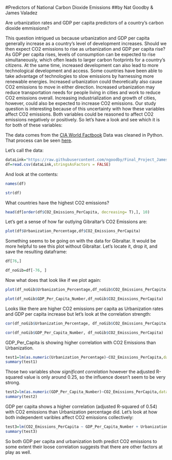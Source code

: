 #Predictors of National Carbon Dioxide Emissions
##by Nat Goodby & James Valadez

Are urbanization rates and GDP per capita predictors of a country's carbon dioxide emmissions?

This question intrigued us because urbanization and GDP per capita generally increase as a country's level of development increases. Should we then expect CO2 emissions to rise as urbanization and GDP per capita rise? As GDP per capita rises, levels of consumption can be expected to rise simultaneously, which often leads to larger carbon footprints for a country's citizens. At the same time, increased development can also lead to more technological development and access. Some countries have been able to take advantage of technologies to slow emissions by harnessing more renewable energies. Increased urbanization could theoretically also cause CO2 emissions to move in either direction. Increased urbanization may reduce transportation needs for people living in cities and work to reduce CO2 emissions overall. Increasing industrialization and growth of cities, however, could also be expected to increase CO2 emissions. Our study question is interesting because of this uncertainty with how these variables affect CO2 emissions. Both variables could be reasoned to affect CO2 emissions negatively or positively. So let's have a look and see which it is for both of these variables:    

The data comes from the [CIA World Factbook](https://www.cia.gov/library/publications/the-world-factbook/)
Data was cleaned in Python. That process can be seen [here](https://github.com/ngoodby/Final_Project_James_Nat/blob/master/Data/Data_Preprocessing.ipynb).

Let's call the data:
```r
dataLink="https://raw.githubusercontent.com/ngoodby/Final_Project_James_Nat/master/Data/Cleaned_Data.csv"
df=read.csv(dataLink,stringsAsFactors = FALSE)
```
And look at the contents:
```r
names(df)
```
```r
str(df)
```
What countries have the highest CO2 emissions? 
```r
head(df[order(df$CO2_Emissions_PerCapita, decreasing= T),], 10)
```
Let's get a sense of how far outlying Gibraltar's CO2 Emissions are:
```r
plot(df$Urbanization_Percentage,df$CO2_Emissions_PerCapita)
```
Something seems to be going on with the data for Gibraltar. It would be more helpful to see this plot without Gibraltar. Let's locate it, drop it, and save the resulting dataframe: 
```r
df[76,]
```
```r
df_noGib=df[-76, ]
```
Now what does that look like if we plot again:
```r
plot(df_noGib$Urbanization_Percentage,df_noGib$CO2_Emissions_PerCapita)
```
```r
plot(df_noGib$GDP_Per_Capita_Number,df_noGib$CO2_Emissions_PerCapita)
```
Looks like there are higher CO2 emissions per capita as Urbanization rates and GDP per capita increase but let's look at the correlation strength:
```r
cor(df_noGib$Urbanization_Percentage, df_noGib$CO2_Emissions_PerCapita)
```
```r
cor(df_noGib$GDP_Per_Capita_Number, df_noGib$CO2_Emissions_PerCapita)
```
GDP_Per_Capita is showing higher correlation with CO2 Emissions than Urbanization.
```r
test1=lm(as.numeric(Urbanization_Percentage)~CO2_Emissions_PerCapita,data=df_noGib)
summary(test1)
```
Those two variables show *significant correlation* however the adjusted R-squared value is only around 0.25, so the influence doesn't seem to be very strong.
```r
test2=lm(as.numeric(GDP_Per_Capita_Number)~CO2_Emissions_PerCapita,data=df_noGib)
summary(test2)
```
GDP per capita shows a higher correlation (adjusted R-squared of 0.54) with CO2 emissions than Urbanization percentage did.
Let's look at how both independent varibles affect CO2 emissions collectively:
```r
test3=lm(CO2_Emissions_PerCapita ~ GDP_Per_Capita_Number + Urbanization_Percentage, data=df_noGib)
summary(test3)
```
So both GDP per capita and urbanization both predict CO2 emissions to some extent their loose correlation suggests that there are other factors at play as well. 
